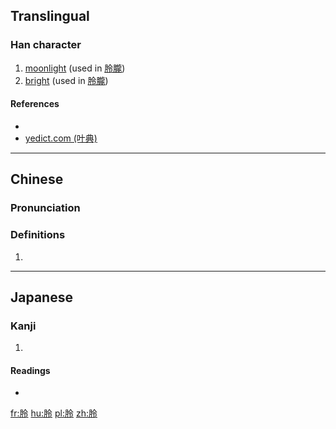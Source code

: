 ==Translingual==

===Han character===
{{Han char|rn=74|rad=月|as=05|sn=9|four=|canj=月人戈戈 (BOII)|ids=⿰[[月]][[令]]}}

# [[moonlight]] (used in [[朎朧]])
# [[bright]] (used in [[朎朧]])

====References====
* {{Han ref|kx=0505.050|dkj=14348|dj=0883.190|hdz=32062.010|uh=670E|ud=26382}}
*[http://yedict.com/htm/67/670E.htm yedict.com (叶典)]

----

==Chinese==
{{zh-forms}}

===Pronunciation===
{{zh-pron
|m=líng
|c=ling4
|mc=
|oc=
|ma=
|cat=n,a
}}

===Definitions===
# {{rfdef|lang=zh}}

----

==Japanese==

===Kanji===
{{ja-kanji|grade=|rs=月05}}

# {{defn|lang=ja|sort=月05}}

====Readings====
* {{ja-readings|on=[[れい]] (rei), [[りょう]] (ryō)|kun=[[つきのうしいにかり]] (tsukinoushiinikari)}}

[[fr:朎]]
[[hu:朎]]
[[pl:朎]]
[[zh:朎]]